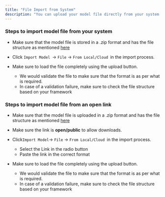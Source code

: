 ```yaml
---
title: "File Import from System"
description: "You can upload your model file directly from your system or from a public downloadable link."
---
```


### Steps to import model file from your system

* Make sure that the model file is stored in a .zip format and has the file structure as mentioned [here](/model-import/file-structure-requirements/importing-your-file-from-your-system)

* Click `Import Model `\-> `File` \-> `From Local/Cloud `in the import process.

* Make sure to load the file completely using the upload button.  
   * We would validate the file to make sure that the format is as per what is required.  
   * In case of a validation failure, make sure to check the file structure based on your framework

### Steps to import model file from an open link

* Make sure that the model file is uploaded in a .zip format and has the file structure as mentioned [here](/model-import/file-structure-requirements)

* Make sure the link is **open/public** to allow downloads.

* Click` Import Model `\-> `File` \-> `From Local/Cloud `in the import process.  
   * Select the Link in the radio button  
   * Paste the link in the correct format

* Make sure to load the file completely using the upload button.  
   * We would validate the file to make sure that the format is as per what is required.  
   * In case of a validation failure, make sure to check the file structure based on your framework